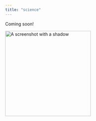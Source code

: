 ```yaml
---
title: "science"
---
```


Coming soon!

<img src="screenshot.png" alt="A screenshot with a shadow" style="float: left; margin: 0 75px 0 0;" width="275"/>